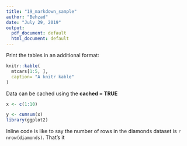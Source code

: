 ```yaml
---
title: "19_markdown_sample"
author: "Behzad"
date: "July 29, 2019"
output:
  pdf_document: default
  html_document: default
---
```


Print the tables in an additional format:
```r
knitr::kable(
  mtcars[1:5, ],
  caption= "A knitr kable"
)

```

Data can be cached using the **cached = TRUE**
```r
x <- c(1:10)
```


```r
y <- cumsum(x)
library(ggplot2)
```




Inline code is like to say the number of rows in the diamonds dataset is `r nrow(diamonds)`. That's it


